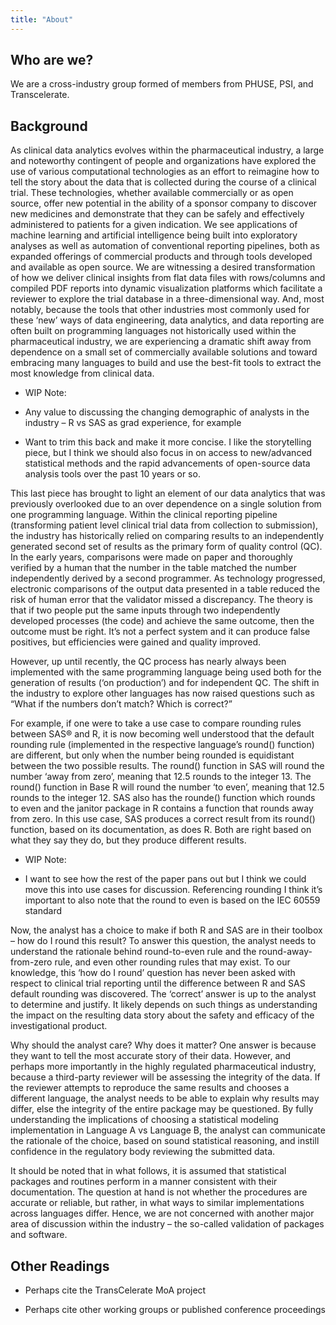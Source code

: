 ```yaml
---
title: "About"
---
```


## Who are we?

We are a cross-industry group formed of members from PHUSE, PSI, and Transcelerate.

## Background

As clinical data analytics evolves within the pharmaceutical industry, a large and noteworthy contingent of people and organizations have explored the use of various computational technologies as an effort to reimagine how to tell the story about the data that is collected during the course of a clinical trial. These technologies, whether available commercially or as open source, offer new potential in the ability of a sponsor company to discover new medicines and demonstrate that they can be safely and effectively administered to patients for a given indication. We see applications of machine learning and artificial intelligence being built into exploratory analyses as well as automation of conventional reporting pipelines, both as expanded offerings of commercial products and through tools developed and available as open source. We are witnessing a desired transformation of how we deliver clinical insights from flat data files with rows/columns and compiled PDF reports into dynamic visualization platforms which facilitate a reviewer to explore the trial database in a three-dimensional way. And, most notably, because the tools that other industries most commonly used for these 'new' ways of data engineering, data analytics, and data reporting are often built on programming languages not historically used within the pharmaceutical industry, we are experiencing a dramatic shift away from dependence on a small set of commercially available solutions and toward embracing many languages to build and use the best-fit tools to extract the most knowledge from clinical data.

-   WIP Note:

-   Any value to discussing the changing demographic of analysts in the industry -- R vs SAS as grad experience, for example

-   Want to trim this back and make it more concise. I like the storytelling piece, but I think we should also focus in on access to new/advanced statistical methods and the rapid advancements of open-source data analysis tools over the past 10 years or so.

This last piece has brought to light an element of our data analytics that was previously overlooked due to an over dependence on a single solution from one programming language. Within the clinical reporting pipeline (transforming patient level clinical trial data from collection to submission), the industry has historically relied on comparing results to an independently generated second set of results as the primary form of quality control (QC). In the early years, comparisons were made on paper and thoroughly verified by a human that the number in the table matched the number independently derived by a second programmer. As technology progressed, electronic comparisons of the output data presented in a table reduced the risk of human error that the validator missed a discrepancy. The theory is that if two people put the same inputs through two independently developed processes (the code) and achieve the same outcome, then the outcome must be right. It's not a perfect system and it can produce false positives, but efficiencies were gained and quality improved.

However, up until recently, the QC process has nearly always been implemented with the same programming language being used both for the generation of results ('on production') and for independent QC. The shift in the industry to explore other languages has now raised questions such as "What if the numbers don't match? Which is correct?"

For example, if one were to take a use case to compare rounding rules between SAS® and R, it is now becoming well understood that the default rounding rule (implemented in the respective language's round() function) are different, but only when the number being rounded is equidistant between the two possible results. The round() function in SAS will round the number 'away from zero', meaning that 12.5 rounds to the integer 13. The round() function in Base R will round the number 'to even', meaning that 12.5 rounds to the integer 12. SAS also has the rounde() function which rounds to even and the janitor package in R contains a function that rounds away from zero. In this use case, SAS produces a correct result from its round() function, based on its documentation, as does R. Both are right based on what they say they do, but they produce different results.

-   WIP Note:

-   I want to see how the rest of the paper pans out but I think we could move this into use cases for discussion. Referencing rounding I think it's important to also note that the round to even is based on the IEC 60559 standard

Now, the analyst has a choice to make if both R and SAS are in their toolbox -- how do I round this result? To answer this question, the analyst needs to understand the rationale behind round-to-even rule and the round-away-from-zero rule, and even other rounding rules that may exist. To our knowledge, this 'how do I round' question has never been asked with respect to clinical trial reporting until the difference between R and SAS default rounding was discovered. The 'correct' answer is up to the analyst to determine and justify. It likely depends on such things as understanding the impact on the resulting data story about the safety and efficacy of the investigational product.

Why should the analyst care? Why does it matter? One answer is because they want to tell the most accurate story of their data. However, and perhaps more importantly in the highly regulated pharmaceutical industry, because a third-party reviewer will be assessing the integrity of the data. If the reviewer attempts to reproduce the same results and chooses a different language, the analyst needs to be able to explain why results may differ, else the integrity of the entire package may be questioned. By fully understanding the implications of choosing a statistical modeling implementation in Language A vs Language B, the analyst can communicate the rationale of the choice, based on sound statistical reasoning, and instill confidence in the regulatory body reviewing the submitted data.

It should be noted that in what follows, it is assumed that statistical packages and routines perform in a manner consistent with their documentation. The question at hand is not whether the procedures are accurate or reliable, but rather, in what ways to similar implementations across languages differ. Hence, we are not concerned with another major area of discussion within the industry -- the so-called validation of packages and software.

## **Other Readings**

-   Perhaps cite the TransCelerate MoA project

-   Perhaps cite other working groups or published conference proceedings
